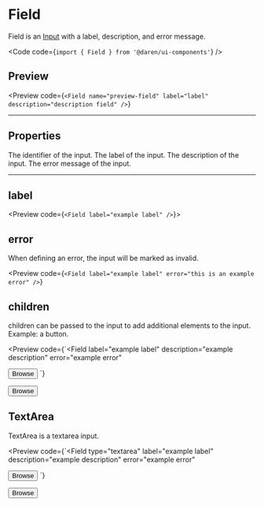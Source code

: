 
# Field

Field is an [Input](/input) with a label, description, and error message.

<Code code={`import { Field } from '@daren/ui-components'`} />

## Preview

<Preview
  code={`<Field name="preview-field" label="label" description="description field" />`}
>
  <div className="space-y-2">
    <Field name="preview-field" label="label" description="description field" />
  </div>
</Preview>

---

## Properties

<Properties>
  <Property name="name" type="string" required>
    The identifier of the input.
  </Property>
  <Property name="label" type="string">
    The label of the input.
  </Property>
  <Property name="description" type="string">
    The description of the input.
  </Property>
  <Property name="error" type="string">
    The error message of the input.
  </Property>
</Properties>

---

## label

<Preview code={`<Field label="example label" />`}>
  <div className="space-y-2">
    <Field label="example label" />
  </div>
</Preview>

## error

When defining an error, the input will be marked as invalid.

<Preview
  code={`<Field label="example label" error="this is an example error" />`}
>
  <div className="space-y-2">
    <Field label="example label" error="this is an example error" />
  </div>
</Preview>

## children

children can be passed to the input to add additional elements to the input.
Example: a button.

<Preview
  code={`<Field
  label="example label"
  description="example description"
  error="example error"
>
  <Button size="sm">Browse</Button>
</Field>`}
>
  <div className="space-y-2">
    <Field
      label="example label"
      description="example description"
      error="example error"
    >
      <Button size="sm">Browse</Button>
    </Field>
  </div>
</Preview>

## TextArea

TextArea is a textarea input.

<Preview
  code={`<Field
  type="textarea"
  label="example label"
  description="example description"
  error="example error"
>
  <Button size="sm">Browse</Button>
</Field>`}
>
  <div className="space-y-2">
    <Field
      type="textarea"
      label="example label"
      description="example description"
      error="example error"
    >
      <Button size="sm">Browse</Button>
    </Field>
  </div>
</Preview>
